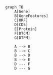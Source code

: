 
```mermaid
graph TB
    A[Gene]
    B[GeneFeatures]
    C[ORF]
    D[CDS]
    E[Protein]
    F[DTCM]
    G[DTPM]
    
    A --> B
    B --> C
    B --> D
    B --> E
    D --- F
    D --- G
```